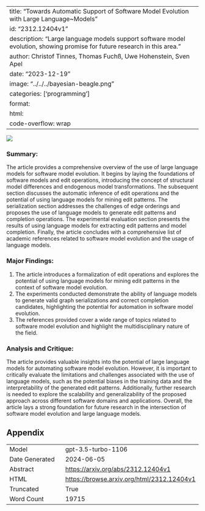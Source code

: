 
---
title: "Towards Automatic Support of Software Model Evolution with Large Language~Models"
id: "2312.12404v1"
description: "Large language models support software model evolution, showing promise for future research in this area."
author: Christof Tinnes, Thomas Fuchß, Uwe Hohenstein, Sven Apel
date: "2023-12-19"
image: "../../../bayesian-beagle.png"
categories: ['programming']
format:
  html:
    code-overflow: wrap
---

![](../../../bayesian-beagle.png)

### Summary:

The article provides a comprehensive overview of the use of large language models for software model evolution. It begins by laying the foundations of software models and edit operations, introducing the concept of structural model differences and endogenous model transformations. The subsequent section discusses the automatic inference of edit operations and the potential of using language models for mining edit patterns. The serialization section addresses the challenges of edge orderings and proposes the use of language models to generate edit patterns and completion operations. The experimental evaluation section presents the results of using language models for extracting edit patterns and model completion. Finally, the article concludes with a comprehensive list of academic references related to software model evolution and the usage of language models.

### Major Findings:
1. The article introduces a formalization of edit operations and explores the potential of using language models for mining edit patterns in the context of software model evolution.
2. The experiments conducted demonstrate the ability of language models to generate valid graph serializations and correct completion candidates, highlighting the potential for automation in software model evolution.
3. The references provided cover a wide range of topics related to software model evolution and highlight the multidisciplinary nature of the field.

### Analysis and Critique:
The article provides valuable insights into the potential of large language models for automating software model evolution. However, it is important to critically evaluate the limitations and challenges associated with the use of language models, such as the potential biases in the training data and the interpretability of the generated edit patterns. Additionally, further research is needed to explore the scalability and generalizability of the proposed approach across different software domains and applications. Overall, the article lays a strong foundation for future research in the intersection of software model evolution and large language models.

## Appendix

|          |          |
|----------|----------|
| Model     | gpt-3.5-turbo-1106       |
| Date Generated     | 2024-06-05       |
| Abstract | [https://arxiv.org/abs/2312.12404v1](https://arxiv.org/abs/2312.12404v1)        |
| HTML     | [https://browse.arxiv.org/html/2312.12404v1](https://browse.arxiv.org/html/2312.12404v1)       |
| Truncated       | True       |
| Word Count       | 19715       |